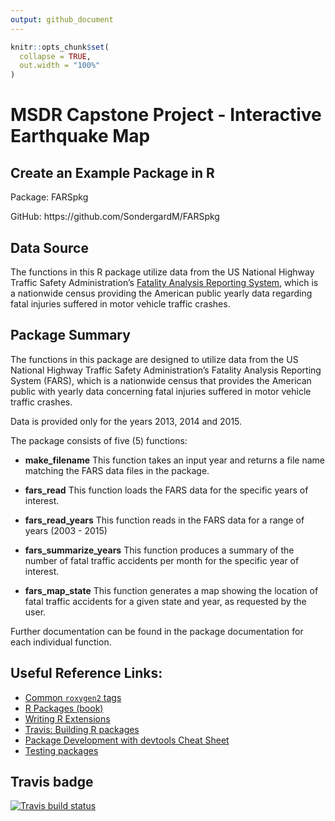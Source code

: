 ```yaml
---
output: github_document
---
```


<!-- README.md is generated from README.Rmd. Please edit that file -->

```r
knitr::opts_chunk$set(
  collapse = TRUE,
  out.width = "100%"
)
```

# MSDR Capstone Project - Interactive Earthquake Map

## Create an Example Package in R 

Package: FARSpkg

GitHub:  https://github.com/SondergardM/FARSpkg

## Data Source

The functions in this R package utilize data from the US National Highway Traffic Safety 
Administration's [Fatality Analysis Reporting 
System](https://www.nhtsa.gov/research-data/fatality-analysis-reporting-system-fars),
which is a nationwide census providing the American public yearly data regarding
fatal injuries suffered in motor vehicle traffic crashes.

## Package Summary

The functions in this package are designed to utilize data from the US National
Highway Traffic Safety Administration's Fatality Analysis Reporting System (FARS),
which is a nationwide census that provides the American public with yearly data 
concerning fatal injuries suffered in motor vehicle traffic crashes.

Data is provided only for the years 2013, 2014 and 2015.

The package consists of five (5) functions:

* **make_filename**  This function takes an input year and returns a file name
matching the FARS data files in the package.

* **fars_read**  This function loads the FARS data for the specific years of interest.

* **fars_read_years**  This function reads in the FARS data for a range of years 
(2003 - 2015)

* **fars_summarize_years**  This function produces a summary of the number of fatal
traffic accidents per month for the specific year of interest.

* **fars_map_state**  This function generates a map showing the location of fatal
traffic accidents for a given state and year, as requested by the user.

Further documentation can be found in the package documentation for each individual
function.


## Useful Reference Links:   
* [Common `roxygen2` tags](https://bookdown.org/rdpeng/RProgDA/documentation.html#common-roxygen2-tags)
* [R Packages (book)](https://r-pkgs.org/)
* [Writing R Extensions](https://cran.r-project.org/doc/manuals/R-exts.html#Creating-R-packages)
* [Travis: Building R packages](https://docs.travis-ci.com/user/languages/r/)
* [Package Development with devtools Cheat Sheet](https://github.com/rstudio/cheatsheets/raw/master/package-development.pdf)
* [Testing packages](http://r-pkgs.had.co.nz/tests.html)

## Travis badge
<!-- badges: start -->
[![Travis build status](https://travis-ci.com/SondergardM/FARSpkg.svg?branch=main)](https://travis-ci.com/SondergardM/FARSpkg)
<!-- badges: end -->
